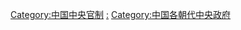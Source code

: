 [[Category:中国中央官制|Category:中国中央官制]]
[[Category:中国各朝代官制|:]]
[[Category:中国各朝代中央政府|Category:中国各朝代中央政府]]